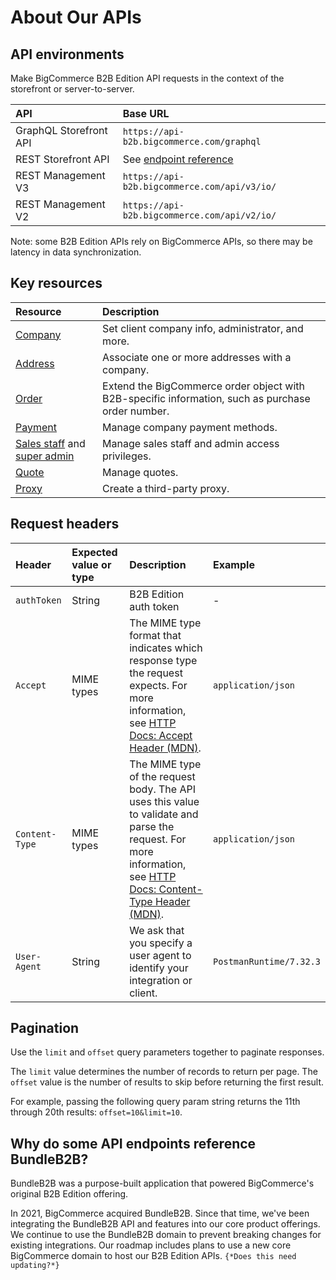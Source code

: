# About Our APIs

## API environments

Make BigCommerce B2B Edition API requests in the context of the storefront or server-to-server.

| API | Base URL |
|:--|:--|
| GraphQL Storefront API | `https://api-b2b.bigcommerce.com/graphql` |
| REST Storefront API | See [endpoint reference](https://bundleb2b.stoplight.io/docs/openapi/rest-storefront/catalog) |
| REST Management V3 | `https://api-b2b.bigcommerce.com/api/v3/io/`|
| REST Management V2 | `https://api-b2b.bigcommerce.com/api/v2/io/`|

<Callout type="info">
  Note: some B2B Edition APIs rely on BigCommerce APIs, so there may be latency in data synchronization.
</Callout>

## Key resources

| Resource | Description |
|:--|:--|
| [Company](https://bundleb2b.stoplight.io/docs/openapi/rest-management/company/operations/create-a-company#request-body) | Set client company info, administrator, and more. |
| [Address](https://bundleb2b.stoplight.io/docs/openapi/rest-management/address/operations/list-addresses#response-body) | Associate one or more addresses with a company. |
| [Order](https://bundleb2b.stoplight.io/docs/openapi/rest-management/orders/operations/get-a-order#response-body) | Extend the BigCommerce order object with B2B-specific information, such as purchase order number. |
| [Payment](https://bundleb2b.stoplight.io/docs/openapi/rest-management/payment/operations/list-company-payments#response-body) | Manage company payment methods. |
| [Sales staff](https://bundleb2b.stoplight.io/docs/openapi/rest-management/sales-staff/schemas/sales-staff) and [super admin](https://bundleb2b.stoplight.io/docs/openapi/rest-management/super-admin/operations/list-company-super-admins#response-body) | Manage sales staff and admin access privileges. |
| [Quote](https://bundleb2b.stoplight.io/docs/openapi/rest-management/quote) | Manage quotes. |
| [Proxy](https://bundleb2b.stoplight.io/docs/openapi/rest-management/v2/operations/create-a-proxy) | Create a third-party proxy. |

## Request headers

| Header | Expected value or type | Description | Example |
|:-------|:---------------|:------------|:--------|
| `authToken` | String | B2B Edition auth token | - |
| `Accept` | MIME types | The MIME type format that indicates which response type the request expects. For more information, see [HTTP Docs: Accept Header (MDN)](https://developer.mozilla.org/en-US/docs/Web/HTTP/Headers/Accept). | `application/json` |
| `Content-Type` | MIME types | The MIME type of the request body. The API uses this value to validate and parse the request. For more information, see [HTTP Docs: Content-Type Header (MDN)](https://developer.mozilla.org/en-US/docs/Web/HTTP/Headers/Content-Type). | `application/json` |
| `User-Agent` | String | We ask that you specify a user agent to identify your integration or client. | `PostmanRuntime/7.32.3` |

## Pagination

Use the `limit` and `offset` query parameters together to paginate responses. 

The `limit` value determines the number of records to return per page. The `offset` value is the number of results to skip before returning the first result.

For example, passing the following query param string returns the 11th through 20th results: `offset=10&limit=10`.

## Why do some API endpoints reference BundleB2B?

BundleB2B was a purpose-built application that powered BigCommerce's original B2B Edition offering.

In 2021, BigCommerce acquired BundleB2B. Since that time, we've been integrating the BundleB2B API and features into our core product offerings. We continue to use the BundleB2B domain to prevent breaking changes for existing integrations. Our roadmap includes plans to use a new core BigCommerce domain to host our B2B Edition APIs. `{*Does this need updating?*}`
